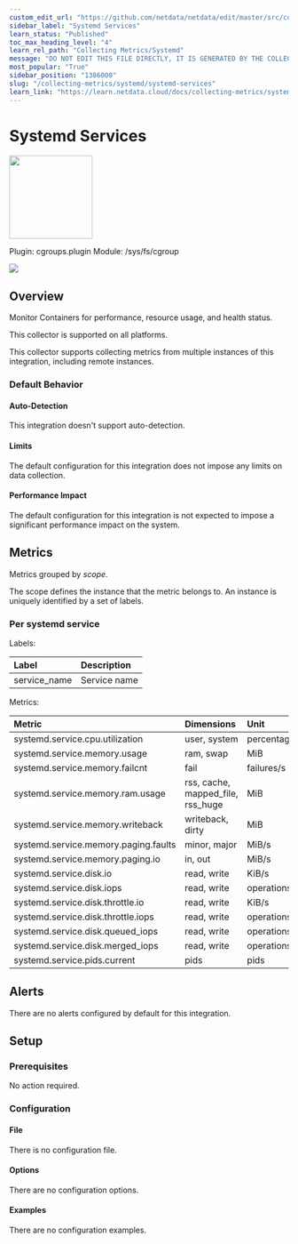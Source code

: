 ```yaml
---
custom_edit_url: "https://github.com/netdata/netdata/edit/master/src/collectors/cgroups.plugin/metadata.yaml"
sidebar_label: "Systemd Services"
learn_status: "Published"
toc_max_heading_level: "4"
learn_rel_path: "Collecting Metrics/Systemd"
message: "DO NOT EDIT THIS FILE DIRECTLY, IT IS GENERATED BY THE COLLECTOR'S metadata.yaml FILE"
most_popular: "True"
sidebar_position: "1386000"
slug: "/collecting-metrics/systemd/systemd-services"
learn_link: "https://learn.netdata.cloud/docs/collecting-metrics/systemd/systemd-services"
---
```



# Systemd Services


<img src="https://netdata.cloud/img/systemd.svg" width="150"/>


Plugin: cgroups.plugin
Module: /sys/fs/cgroup

<img src="https://img.shields.io/badge/maintained%20by-Netdata-%2300ab44" />

## Overview

Monitor Containers for performance, resource usage, and health status.



This collector is supported on all platforms.

This collector supports collecting metrics from multiple instances of this integration, including remote instances.


### Default Behavior

#### Auto-Detection

This integration doesn't support auto-detection.

#### Limits

The default configuration for this integration does not impose any limits on data collection.

#### Performance Impact

The default configuration for this integration is not expected to impose a significant performance impact on the system.


## Metrics

Metrics grouped by *scope*.

The scope defines the instance that the metric belongs to. An instance is uniquely identified by a set of labels.



### Per systemd service



Labels:

| Label      | Description     |
|:-----------|:----------------|
| service_name | Service name |

Metrics:

| Metric | Dimensions | Unit |
|:------|:----------|:----|
| systemd.service.cpu.utilization | user, system | percentage |
| systemd.service.memory.usage | ram, swap | MiB |
| systemd.service.memory.failcnt | fail | failures/s |
| systemd.service.memory.ram.usage | rss, cache, mapped_file, rss_huge | MiB |
| systemd.service.memory.writeback | writeback, dirty | MiB |
| systemd.service.memory.paging.faults | minor, major | MiB/s |
| systemd.service.memory.paging.io | in, out | MiB/s |
| systemd.service.disk.io | read, write | KiB/s |
| systemd.service.disk.iops | read, write | operations/s |
| systemd.service.disk.throttle.io | read, write | KiB/s |
| systemd.service.disk.throttle.iops | read, write | operations/s |
| systemd.service.disk.queued_iops | read, write | operations/s |
| systemd.service.disk.merged_iops | read, write | operations/s |
| systemd.service.pids.current | pids | pids |



## Alerts

There are no alerts configured by default for this integration.


## Setup

### Prerequisites

No action required.

### Configuration

#### File

There is no configuration file.
#### Options



There are no configuration options.

#### Examples
There are no configuration examples.


